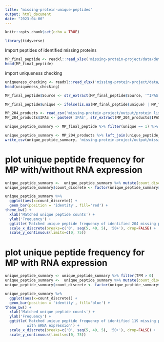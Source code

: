 ```yaml
---
title: "missing-protein-unique-peptides"
output: html_document
date: "2023-04-06"
---
```


```r
knitr::opts_chunk$set(echo = TRUE)
```


```r
library(tidyverse)
```



Import peptides of identified missing proteins
```r
MP_final_peptide <- readxl::read_xlsx('missing-protein-project/data/details_298_proteins.xlsx', sheet = 2)
head(MP_final_peptide)
```

import uniqueness checking
```r
uniqueness_checking <- readxl::read_xlsx('missing-protein-project/data/details_298_proteins.xlsx', sheet = 3)
head(uniqueness_checking)
```




```r
MP_final_peptide$Source <- str_extract(MP_final_peptide$Source, '^IPAS[0-9]+(?=_)')
```

```r
MP_final_peptide$unique <- ifelse(is.na(MP_final_peptide$unique) | MP_final_peptide$unique == 'N', 0 , 1)
```


```r
MP_204_products <- read_csv('missing-protein-project/output/protein list/detected_204_MP_products.csv')
MP_204_products$IPAS <- paste0('IPAS', str_extract(MP_204_products$IPAS, '(?<=IP).+(?=_)'))
```


```r
unique_peptide_summary <- MP_final_peptide %>% filter(unique == 1) %>% group_by(Gene, Source) %>% summarise(n=n(), unique_peptide=paste0(peptide.seq, collapse = '+')) %>% arrange(Gene, desc(n), .by_group = FALSE) %>% ungroup()


```


```r
unique_peptide_summary <- MP_204_products %>% left_join(unique_peptide_summary, by=c('accession' = 'Gene', 'IPAS' = 'Source')) %>% replace_na(list(n=0))
write_csv(unique_peptide_summary, 'missing-protein-project/output/missing_protein_unique_peptides.csv')
```


# plot unique peptide frequency for MP  with/without RNA expression
```r
unique_peptide_summary <-  unique_peptide_summary %>% mutate(count_discrete=ifelse(n >= 50, '50+', n))
unique_peptide_summary$count_discrete <- factor(unique_peptide_summary$count_discrete, levels=c(as.character(0:49), '50+'))

unique_peptide_summary %>% 
  ggplot(aes(x=count_discrete)) +
  geom_bar(position = 'identity', fill='red') +
theme_bw() +
  xlab('Matched unique peptide counts') +
  ylab('Frequency') +
  ggtitle('Matched unique peptide frequency of identified 204 missing proteins products') +
  scale_x_discrete(breaks=c('0', seq(5, 49, 5), '50+'), drop=FALSE) +
  scale_y_continuous(limits=c(0, 75))
```


# plot unique peptide frequency for MP with RNA expression
```r
unique_peptide_summary <- unique_peptide_summary %>% filter(TPM > 0)
unique_peptide_summary <-  unique_peptide_summary %>% mutate(count_discrete=ifelse(n >= 50, '50+', n))
unique_peptide_summary$count_discrete <- factor(unique_peptide_summary$count_discrete, levels=c(as.character(0:49), '50+'))

unique_peptide_summary %>% 
  ggplot(aes(x=count_discrete)) +
  geom_bar(position = 'identity', fill='blue') +
theme_bw() +
  xlab('Matched unique peptide counts') +
  ylab('Frequency') +
  ggtitle('Matched unique peptide frequency of identified 119 missing proteins products 
          with mRNA expression') +
  scale_x_discrete(breaks=c('0', seq(5, 49, 5), '50+'), drop=FALSE) +
  scale_y_continuous(limits=c(0, 75))
```

